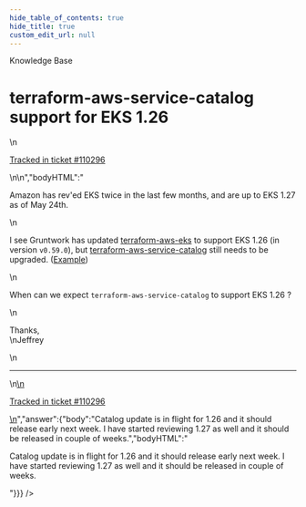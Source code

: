 ```yaml
---
hide_table_of_contents: true
hide_title: true
custom_edit_url: null
---
```



<head>
  <link rel="canonical" href="https://github.com/gruntwork-io/knowledge-base/discussions/742" />
</head>

<CenterLayout>
<span className="searchCategory">Knowledge Base</span>
<h1>terraform-aws-service-catalog support for EKS 1.26</h1>
<GitHub discussion={{"id":"D_kwDOF8slf84AUVdw","number":742,"author":{"login":"jeffreymlewis"},"title":"terraform-aws-service-catalog support for EKS 1.26","body":"\nAmazon has rev'ed EKS twice in the last few months, and are up to EKS 1.27 as of May 24th.\r\n\r\nI see Gruntwork has updated [terraform-aws-eks](https://github.com/gruntwork-io/terraform-aws-eks) to support EKS 1.26 (in version `v0.59.0`), but [terraform-aws-service-catalog](https://github.com/gruntwork-io/terraform-aws-service-catalog) still needs to be upgraded. ([Example](https://github.com/gruntwork-io/terraform-aws-service-catalog/blob/master/modules/services/eks-core-services/main.tf#L243))\r\n\r\nWhen can we expect `terraform-aws-service-catalog` to support EKS 1.26 ?\r\n\r\nThanks,\r\nJeffrey\n\n---\n\n<ins datetime=\"2023-06-23T17:13:47Z\">\n  <p><a href=\"https://support.gruntwork.io/hc/requests/110296\">Tracked in ticket #110296</a></p>\n</ins>\n","bodyHTML":"<p dir=\"auto\">Amazon has rev'ed EKS twice in the last few months, and are up to EKS 1.27 as of May 24th.</p>\n<p dir=\"auto\">I see Gruntwork has updated <a href=\"https://github.com/gruntwork-io/terraform-aws-eks\">terraform-aws-eks</a> to support EKS 1.26 (in version <code class=\"notranslate\">v0.59.0</code>), but <a href=\"https://github.com/gruntwork-io/terraform-aws-service-catalog\">terraform-aws-service-catalog</a> still needs to be upgraded. (<a href=\"https://github.com/gruntwork-io/terraform-aws-service-catalog/blob/master/modules/services/eks-core-services/main.tf#L243\">Example</a>)</p>\n<p dir=\"auto\">When can we expect <code class=\"notranslate\">terraform-aws-service-catalog</code> to support EKS 1.26 ?</p>\n<p dir=\"auto\">Thanks,<br>\nJeffrey</p>\n<hr>\n<ins datetime=\"2023-06-23T17:13:47Z\">\n  <p dir=\"auto\"><a href=\"https://support.gruntwork.io/hc/requests/110296\" rel=\"nofollow\">Tracked in ticket #110296</a></p>\n</ins>","answer":{"body":"Catalog update is in flight for 1.26 and it should release early next week. I have started reviewing 1.27 as well and it should be released in couple of weeks.","bodyHTML":"<p dir=\"auto\">Catalog update is in flight for 1.26 and it should release early next week. I have started reviewing 1.27 as well and it should be released in couple of weeks.</p>"}}} />

</CenterLayout>
  

<!-- ##DOCS-SOURCER-START
{
  "sourcePlugin": "github-discussions",
  "hash": "347d082cae177a39d7b2a2760762cf5c"
}
##DOCS-SOURCER-END -->

